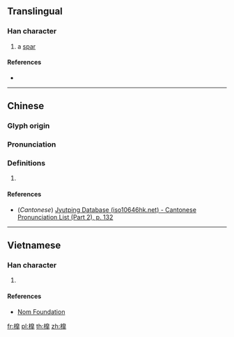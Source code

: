 {{character info/new}}
==Translingual==

===Han character===
{{Han char|rn=75|rad=木|as=12|sn=16|four=|canj=DHUJ|ids=⿰木臯}}

# a [[spar]]

====References====
* {{Han ref|kx=0555.311|dkj=15620|hdz=21293.080|uh=6A70|ud=27248}}

----

==Chinese==
{{zh-forms}}

===Glyph origin===
{{Han etym}}

===Pronunciation===
{{zh-pron
|m=gāo
|c=gou1
|mc=y
|oc=y
|ma=
|cat=n
}}

===Definitions===
{{zh-hanzi}}

# {{rfdef|lang=zh}}

====References====
* (''Cantonese'') [http://www.iso10646hk.net/jp/document/download.jsp Jyutping Database (iso10646hk.net) - Cantonese Pronunciation List (Part 2), p. 132]

----

==Vietnamese==

===Han character===
{{vi-readings|rs=木12| hanviet = [[cao]], [[cau]]}}

# {{defn|lang=vi|sort=木12}}

====References====
*[http://nomfoundation.org/common/nom_details.php?codepoint=6a70 Nom Foundation]

[[fr:橰]]
[[pl:橰]]
[[th:橰]]
[[zh:橰]]